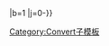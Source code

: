 {{convert/{{{d}}}|{{{1}}}|{{{2|}}}|{{{3|}}}|{{{4|}}}|{{{5|}}}|{{{6|}}}|{{{7|}}}|s={{{s|}}}|r={{{r}}}
|u=m
|n=-{zh-hans:米; zh-tw:公尺; zh-hk:米;}-
|t=米 (单位)
|o=ft{{#ifexpr:{{{1|4}}}>0 and {{{1|4}}}<3|in}}
|b=1
|j=0-{{{j|0}}}}}<noinclude>
[[Category:Convert子模板]]
</noinclude>